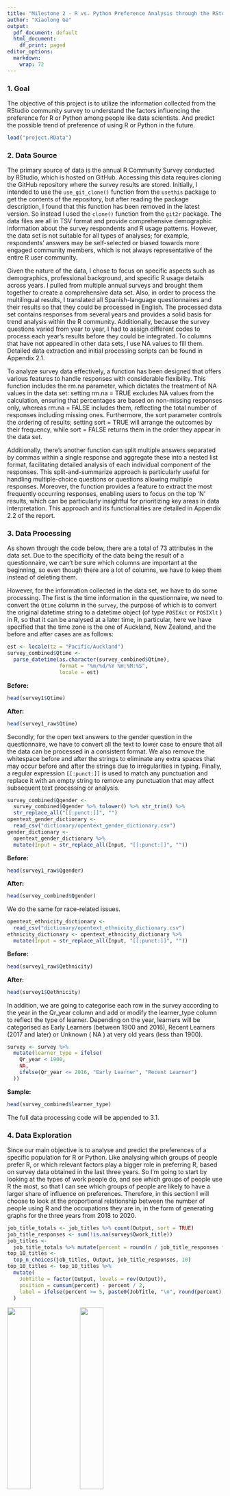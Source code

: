 ```yaml
---
title: "Milestone 2 - R vs. Python Preference Analysis through the RStudio Community Survey"
author: "Xiaolong Ge"
output:
  pdf_document: default
  html_document:
    df_print: paged
editor_options: 
  markdown: 
    wrap: 72
---
```


### 1. Goal

The objective of this project is to utilize the information collected
from the RStudio community survey to understand the factors influencing
the preference for R or Python among people like data scientists. And
predict the possible trend of preference of using R or Python in the
future.

```r
load("project.RData")
```

### 2. Data Source

The primary source of data is the annual R Community Survey conducted by
RStudio, which is hosted on GitHub. Accessing this data requires cloning
the GitHub repository where the survey results are stored. Initially, I
intended to use the `use_git_clone()` function from the `usethis`
package to get the contents of the repository, but after reading the
package description, I found that this function has been removed in the
latest version. So instead I used the `clone()` function from the
`git2r` package. The data files are all in TSV format and provide
comprehensive demographic information about the survey respondents and R
usage patterns. However, the data set is not suitable for all types of
analyses; for example, respondents' answers may be self-selected or
biased towards more engaged community members, which is not always
representative of the entire R user community.

Given the nature of the data, I chose to focus on specific aspects such
as demographics, professional background, and specific R usage details
across years. I pulled from multiple annual surveys and brought them
together to create a comprehensive data set. Also, in order to process
the multilingual results, I translated all Spanish-language
questionnaires and their results so that they could be processed in
English. The processed data set contains responses from several years
and provides a solid basis for trend analysis within the R community.
Additionally, because the survey questions varied from year to year, I
had to assign different codes to process each year's results before they
could be integrated. To columns that have not appeared in other data
sets, I use NA values to fill them. Detailed data extraction and initial
processing scripts can be found in Appendix 2.1.

To analyze survey data effectively, a function has been designed that
offers various features to handle responses with considerable
flexibility. This function includes the rm.na parameter, which dictates
the treatment of NA values in the data set: setting rm.na = TRUE
excludes NA values from the calculation, ensuring that percentages are
based on non-missing responses only, whereas rm.na = FALSE includes
them, reflecting the total number of responses including missing ones.
Furthermore, the sort parameter controls the ordering of results;
setting sort = TRUE will arrange the outcomes by their frequency, while
sort = FALSE returns them in the order they appear in the data set.

Additionally, there's another function can split multiple answers
separated by commas within a single response and aggregate these into a
nested list format, facilitating detailed analysis of each individual
component of the responses. This split-and-summarize approach is
particularly useful for handling multiple-choice questions or questions
allowing multiple responses. Moreover, the function provides a feature
to extract the most frequently occurring responses, enabling users to
focus on the top 'N' results, which can be particularly insightful for
prioritizing key areas in data interpretation. This approach and its
functionalities are detailed in Appendix 2.2 of the report.

### 3. Data Processing

As shown through the code below, there are a total of 73 attributes in
the data set. Due to the specificity of the data being the result of a
questionnaire, we can't be sure which columns are important at the
beginning, so even though there are a lot of columns, we have to keep
them instead of deleting them.

However, for the information collected in the data set, we have to do
some processing. The first is the time information in the questionnaire,
we need to convert the `Qtime` column in the `survey`, the purpose of
which is to convert the original datetime string to a datetime object
(of type `POSIXct` or `POSIXlt` ) in R, so that it can be analysed at a
later time, in particular, here we have specified that the time zone is
the one of Auckland, New Zealand, and the before and after cases are as
follows:

```r
est <- locale(tz = "Pacific/Auckland")
survey_combined$Qtime <-
  parse_datetime(as.character(survey_combined$Qtime),
                 format = "%m/%d/%Y %H:%M:%S",
                 locale = est)
```

**Before:**

```r
head(survey1$Qtime)
```

**After:**

```r
head(survey1_raw$Qtime)
```

Secondly, for the open text answers to the gender question in the
questionnaire, we have to convert all the text to lower case to ensure
that all the data can be processed in a consistent format. We also
remove the whitespace before and after the strings to eliminate any
extra spaces that may occur before and after the strings due to
irregularities in typing. Finally, a regular expression `[[:punct:]]` is
used to match any punctuation and replace it with an empty string to
remove any punctuation that may affect subsequent text processing or
analysis.

```r
survey_combined$Qgender <-
  survey_combined$Qgender %>% tolower() %>% str_trim() %>% 
  str_replace_all("[[:punct:]]", "")
opentext_gender_dictionary <-
  read_csv("dictionary/opentext_gender_dictionary.csv")
gender_dictionary <-
  opentext_gender_dictionary %>%
  mutate(Input = str_replace_all(Input, "[[:punct:]]", ""))
```

**Before:**

```r
head(survey1_raw$Qgender)
```

**After:**

```r
head(survey_combined$Qgender)
```

We do the same for race-related issues.

```r
opentext_ethnicity_dictionary <-
  read_csv("dictionary/opentext_ethnicity_dictionary.csv")
ethnicity_dictionary <- opentext_ethnicity_dictionary %>%
  mutate(Input = str_replace_all(Input, "[[:punct:]]", ""))
```

**Before:**

```r
head(survey1_raw$Qethnicity)
```

**After:**

```r
head(survey1$Qethnicity)
```

In addition, we are going to categorise each row in the survey according
to the year in the Qr_year column and add or modify the learner_type
column to reflect the type of learner. Depending on the year, learners
will be categorised as Early Learners (between 1900 and 2016), Recent
Learners (2017 and later) or Unknown ( NA ) at very old years (less than
1900).

```r
survey <- survey %>%
  mutate(learner_type = ifelse(
    Qr_year < 1900,
    NA,
    ifelse(Qr_year <= 2016, "Early Learner", "Recent Learner")
  ))
```

**Sample:**

```r
head(survey_combined$learner_type)
```

The full data processing code will be appended to 3.1.

### 4. Data Exploration

Since our main objective is to analyse and predict the preferences of a
specific population for R or Python. Like analysing which groups of
people prefer R, or which relevant factors play a bigger role in
preferring R, based on survey data obtained in the last three years. So
I'm going to start by looking at the types of work people do, and see
which groups of people use R the most, so that I can see which groups of
people are likely to have a larger share of influence on preferences.
Therefore, in this section I will choose to look at the proportional
relationship between the number of people using R and the occupations
they are in, in the form of generating graphs for the three years from
2018 to 2020.

```r
job_title_totals <- job_titles %>% count(Output, sort = TRUE)
job_title_responses <- sum(!is.na(survey$Qwork_title))
job_titles <-
  job_title_totals %>% mutate(percent = round(n / job_title_responses * 100, 0))
top_10_titles <-
  top_n_choices(job_titles, Output, job_title_responses, 10)
top_10_titles <- top_10_titles %>%
  mutate(
    JobTitle = factor(Output, levels = rev(Output)),
    position = cumsum(percent) - percent / 2,
    label = ifelse(percent >= 5, paste0(JobTitle, "\n", round(percent), "%"), "")
  )
```

![](Respondent%20Job%20Titles%20(All%20Respondents)_00.png){width="33%"}
![](2018-1.png){width="33%"}
![](Respondent%20Job%20Titles%20(All%20Respondents)_00.png){width="33%"}

We can see that from 2018 to 2020 (listed from left to right), Data
Scientists/Analysts are consistently the largest occupational group,
with a percentage of 37% of the 3,373 respondents in the first chart,
increasing to 42% of the 1,997 respondents in the second chart.
Researchers had the second highest percentage in the first chart at 29
per cent, but dropped to 24 per cent in the second chart. The percentage
of students, counsellors, and educators all declined as well. The
percentage of management and software developers remained stable, while
the percentage of healthcare professionals and financial professionals
increased slightly. Overall, the increase in the percentage of data
scientists/analysts suggests that their interest in learning about R may
be on the rise, despite the decrease in the number of participants in
the survey.

Also, whether the preference is affected by gender differences is also a
part that I find more valuable to explore, as gender differences may
cause people to have different values and ways of thinking. Below are
the charts of the preferences for R by gender.

```r
genders <- genders %>%
  group_by(unit) %>%
  mutate(
    percent = round(n / gender_responses * 100),
    prop_responses = n / gender_responses,
    position = cumsum(percent) - percent / 2,
    label = ifelse(percent >= 10, paste0(Qgender, "\n", round(percent), "%"), "")
  ) %>% arrange(desc(percent))
genders <- genders %>%
  mutate(Qgender = factor(Qgender, levels = rev(
    c("male", "female", "sex and gender diverse", "unclear")
  ))) %>%
  drop_na()
```

![](Respondent%20Identified%20Genders%20(All%20Respondents)_00.png){width="33%"}
![](Respondent%20Identified%20Genders%20(All%20Respondents)_00(1).png){width="33%"}
![](Respondent%20Identified%20Genders%20(All%20Respondents)_000(1).png){width="33%"}

The R Community Survey, conducted between 2018 and 2020, showed that
respondents who self-identified as male were in the majority in all
years, increasing slightly from 75 per cent in 2018 to 78 per cent in
2019 and 2020. The proportion of female respondents decreased from 25
per cent in 2018 to 17 per cent in the latter two years. The gender and
sexual diversity category begins to appear in 2019, accounting for 5 per
cent in both that year and 2020, and was not listed in the 2018 survey.
The number of respondents increased from 1,893 in 2019 to 4,052 in 2020,
indicating a larger survey sample and a better understanding of gender
diversity.

The most critical, and I think the factor that determines whether or not
people will use R over Python, is the degree of their preference for R
to be used under a particular domain. If there is a higher preference
for Python over R for a particular application (like data
visualisation), then I think that means that people will favour Python
in that domain.

![](2018-3.png){width="100%"} ![](2019-3.png){width="49%"}
![](2020-3.png){width="49%"}

Across the 2018 to 2020 surveys, R is most frequently used for
statistical analysis and visualization, consistently scoring the highest
among other applications. Machine learning shows a higher prevalence in
Python usage compared to R. Data transformation is also common in both R
and Python, but it ranks slightly higher in Python applications. Over
the years, R maintains its stronghold in statistical analysis and
visualization while Python is preferred for machine learning tasks.
There's an observed drop in the percentage of users applying R for data
transformation from 2018 to 2020, while Python's use for data
transformation has also declined slightly in 2020. Code of this part
will be in Appendix 4.1.

### 5. Analytical Plan

Given the stable preference for statistical analysis and visualization
in R and the rise of machine learning in Python, we will examine how
these trends correspond with overall language preference. Using logistic
regression, we will model language preference as a binary outcome (R vs.
Python), with application uses as predictor variables. We will include
year-over-year changes in applications as covariates to see if the
increase or decrease in certain applications predicts the language
preference.

We will also perform a cohort analysis to see if preferences differ
among various groups, such as job roles or industries, using the job
titles and applications data from the surveys. The cohorts can help us
understand if, for example, data scientists are more likely to choose
Python for machine learning applications, while researchers might favor
R for statistical analysis.

Given the data shows a substantial number of respondents in the "Other"
category, we will use text analysis techniques to categorize these
open-ended responses, which could uncover additional applications
influencing language preference. Finally, we will explore if the year of
the survey impacts preference, considering the growth of data science
and the development of new packages and features in both languages. This
temporal component will be crucial for forecasting future trends,
possibly using time-series analysis if data across more years becomes
available.

### Appendices

**2.1 Acquisition and integration of survey data:**

```r
library(choroplethr)
library(choroplethrMaps)
data(country.map)
library(tidyverse)
library(RColorBrewer)
library(gendercodeR)
library(ggrepel)
library(git2r)

#obtaining the GitHUb repository
path <- file.path("r-community-survey")
dir.create(path, recursive = TRUE)
repo <-
  clone("https://github.com/rstudio/r-community-survey.git", path)

#data of Year 2020
survey1_name <- "2020 R Community Survey"
column_formats1 <- cols(
  Qtime1 = col_datetime(),
  Qr_experience1 = col_character(),
  Qhow_to_learn_r1 = col_character(),
  Qreason_to_learn1 = col_character(),
  Qr_use1 = col_character(),
  Qtools1 = col_character(),
  Qobstacles_to_starting1 = col_character(),
  Qr_year1 = col_double(),
  Qr_learning_path1 = col_character(),
  Qr_reason_experienced1 = col_character(),
  Qmost_difficult_aspect1 = col_character(),
  Qr_how_often_used1 = col_character(),
  Qr_OS1 = col_character(),
  Qused_for1 = col_character(),
  Qr_enjoyment1 = col_double(),
  Qrecommend1 = col_double(),
  Qtools_with_r1 = col_character(),
  Qtidyverse_learning1 = col_character(),
  Qtidyverse_today1 = col_character(),
  Qlike_best1 = col_character(),
  Qlike_least1 = col_character(),
  Qr_problems1 = col_character(),
  Qr_discover_packages1 = col_character(),
  Qr_share1 = col_character(),
  Qr_change1 = col_character(),
  Qrobot_test1 = col_character(),
  Qrmarkdown1 = col_character(),
  Qrmarkdown_apps1 = col_character(),
  Qrmarkdown_change1 = col_character(),
  Qshiny1 = col_character(),
  Qshiny_use1 = col_character(),
  Qshiny_change1 = col_character(),
  Qpython_use1 = col_character(),
  Qpython_apps1 = col_character(),
  Qpython_tools1 = col_character(),
  Qpython_enjoy1 = col_double(),
  Qpython_recommend1 = col_double(),
  Qpython_change1 = col_character(),
  Qcoding_languages1 = col_character(),
  Qfirst_language1 = col_character(),
  Qyear_born1 = col_double(),
  Qgender1 = col_character(),
  Qethnicity1 = col_character(),
  Qdegree1 = col_character(),
  Qcountry1 = col_character(),
  Qindustry1 = col_character(),
  Qtitle1 = col_character(),
  Qwork_title1 = col_character(),
  Qteam_r_users1 = col_character(),
  Qr_community1 = col_character(),
  Qevents1 = col_character(),
  Qhear1 = col_character(),
  language1 = col_character()
)
survey_raw1 <- read_tsv("./data/2020-combined-survey-final.tsv",
                        col_types = column_formats1)
survey_questions1 <-
  read_tsv(("./data/2020-combined-survey-names.tsv")) %>%
  select("Question_name" = english_name, "Question_text" = english)
respondents_raw1 <- nrow(survey_raw1)
survey_non_robot1 <- survey_raw1 %>%
  mutate(robot_test1 = ifelse(!is.na(Qrobot_test), tolower(Qrobot_test), NA))
survey1 <- survey_non_robot1 %>%
  filter(!is.na(robot_test1)) %>%
  filter(
    robot_test1 == "5" |
      str_detect(robot_test1, "five") |
      robot_test1 == "cinco" | robot_test1 == "fife"
  )
respondents1 <- nrow(survey1)
survey_save1 <- survey1


#data of Year 2019
survey_name2 <- "2019 R Community Survey"
column_formats2 = cols(
  Qtime = col_character(),
  Qr_experience = col_character(),
  Qr_difficulty = col_double(),
  Qr_length_to_success = col_character(),
  Qhow_to_learn_r = col_character(),
  Qreason_to_learn = col_character(),
  Qr_use = col_character(),
  Qtools = col_character(),
  Qobstacles_to_starting = col_character(),
  Qr_year = col_double(),
  Qr_learning_path = col_character(),
  Qr_difficulty = col_double(),
  Qtime_to_proficiency = col_character(),
  Qreason_to_learn = col_character(),
  Qmost_difficult_aspect = col_character(),
  Qr_how_often_used = col_character(),
  Qused_for = col_character(),
  Qr_enjoyment = col_double(),
  Qrecommend = col_double(),
  Qtools_with_r = col_character(),
  Qtidyverse_learning = col_character(),
  Qtidyverse_today = col_character(),
  Qlike_best = col_character(),
  Qlike_least = col_character(),
  Qr_problems = col_character(),
  Qr_discover_packages = col_character(),
  Qr_share = col_character(),
  Qr_change = col_character(),
  Qrobot_test = col_character(),
  Qrmarkdown = col_character(),
  Qrmarkdown_apps = col_character(),
  Qrmarkdown_change = col_character(),
  Qshiny = col_character(),
  Qshiny_change  = col_character(),
  Qpython_use = col_character(),
  Qpython_apps = col_character(),
  Qpython_enjoy = col_double(),
  Qpython_recommend = col_double(),
  Qpython_change = col_character(),
  Qlanguages  = col_character(),
  Qfirst_language = col_character(),
  Qyear_born = col_double(),
  Qgender  = col_character(),
  Qethnicity  = col_character(),
  Qdegree  = col_character(),
  Qcountry  = col_character(),
  Qindustry  = col_character(),
  Qtitle  = col_character(),
  Qwork_title  = col_character(),
  Qteam_r_users = col_character(),
  Qevents  = col_character(),
  Qhear  = col_character()
)
english_column_names <-
  read_tsv("./data/survey-questions-2019-en.tsv")
english_survey <-
  read_tsv(
    file = "./data/2019 English R Community Survey Responses.tsv",
    col_types = column_formats2,
    col_names = english_column_names$Question_name,
    skip = 1
  )
names(english_survey) <- english_column_names$Question_name
english_survey$language <- "English"
spanish_survey <-
  read_tsv(
    "./data/2019 Spanish R Community Survey Responses.tsv",
    col_types = column_formats2,
    col_names = english_column_names$Question_name,
    skip = 1
  )
names(spanish_survey) <- english_column_names$Question_name
spanish_survey$language <- "Spanish"
survey_raw2 <- rbind(english_survey, spanish_survey)
survey_questions2 <-
  read_tsv("./data/survey-questions-2019-en.tsv")
respondents_raw2 <- nrow(survey_raw2)
survey2 <- survey_raw2 %>%
  mutate(robot_test = str_to_lower(Qrobot_test)) %>%
  filter(!is.na(robot_test)) %>%
  filter(robot_test == "8" |
           robot_test == "eight" | robot_test == "ocho")
respondents2 <- nrow(survey2)
survey_save2 <- survey2

#data of Year 2018
survey_name3 <- "2018 RStudio Learning R Survey"
column_formats3 = cols(
  Qtime = col_datetime(format = ""),
  Qindustry = col_character(),
  Qtitle = col_character(),
  Qwork_title = col_character(),
  Qlanguages = col_character(),
  Qfirst_language = col_character(),
  Qr_experience = col_character(),
  Qr_year = col_double(),
  Qtime_to_proficiency = col_character(),
  Qr_learning_path = col_character(),
  Qreason_to_learn = col_character(),
  Qr_use = col_character(),
  Qr_length_to_success = col_character(),
  Qr_difficulty = col_double(),
  Qr_reason_experienced = col_character(),
  Qr_how_often_used = col_character(),
  Qr_enjoyment = col_double(),
  Qr_difficulty_experienced = col_double(),
  Qtidyverse_learning = col_character(),
  Qtidyverse_today = col_character(),
  Qshiny = col_character(),
  Qunit_tests = col_character(),
  Qlike_best = col_character(),
  Qlike_least = col_character(),
  Qrecommend = col_double(),
  Qused_for = col_character(),
  Qmost_difficult_aspect = col_character(),
  blank_question = col_character(),
  Qnot_live_without = col_character(),
  Qcapability_missing = col_character(),
  Qtools = col_character(),
  Qchange_one_thing = col_character(),
  Qyear_born = col_double(),
  Qgender = col_character(),
  Qcountry = col_character(),
  Qethnicity = col_character(),
  Qdegree = col_character(),
  Qteam_r_users = col_double(),
  Qversion_control = col_character(),
  Qtools_with_r = col_character(),
  Qobstacles_to_starting = col_character(),
  Qbiggest_difficulty = col_character(),
  Qhow_to_learn_r = col_character(),
  learner_type = col_character(),
  Qgender_coded = col_character(),
  Qethnicity_processed = col_character(),
  Qethnicity_coded = col_character(),
  number_responses = col_double()
)
english_survey <- read_tsv("data/survey_English.tsv",
                           col_types = column_formats3)
english_survey$language <- "English"
spanish_survey <- read_tsv("data/survey_Spanish.tsv",
                           col_types = column_formats3)
spanish_survey <- spanish_survey %>% select(-blank2_question)
spanish_survey$language <- "Spanish"
survey3 <- rbind(english_survey, spanish_survey)
survey_questions3 <- read_csv("data/survey_questions.csv")
respondents3 <- nrow(survey3)

#data set merge
library(plyr)
survey_combined <- rbind.fill(survey1, survey2, survey3)
```

**2.2 Multiple functions used to pre-process survey data:**

```r
# This tallies up the results for a question
# rm.na = TRUE to calculate percentages based on non-NA results; set to FALSE 
# to include NAs
# set sort = TRUE sorts the result by count; set to FALSE to return in whatever 
# order they occur
tally_question <-
  function(df,
           question_name,
           rm.na = TRUE,
           sort = TRUE) {
    quoted_question <- enquo(question_name)
    filtered_df <- df
    if (rm.na) {
      filtered_df <- filtered_df %>%
        filter(!is.na(!!quoted_question))
    }
    results_df <- filtered_df %>%
      count(!!quoted_question, sort = sort) %>%
      add_tally(n, name = "nn") %>%
      mutate(percent = round(n / nn * 100, 1),
             prop_responses = n / nn)
    return(results_df)
  }
# This tallies up the results for a question
# rm.na = TRUE to calculate percentages based on non-NA results; set to 
# FALSE to include NAs
# set sort = TRUE sorts the result by count; set to FALSE to return in whatever 
# order they occur
tally_question_by_question <-
  function(df,
           question_name,
           by_question_name,
           # column name to group by
           rm.na = TRUE,
           sort = TRUE) {
    quoted_question <- enquo(question_name)
    quoted_by_question <- enquo(by_question_name)
    filtered_df <- df
    if (rm.na) {
      filtered_df <- filtered_df %>%
        filter(!is.na(!!quoted_question))
    }
    results_df <- filtered_df %>%
      count(!!quoted_question, sort = sort) %>%
      add_tally(n, name = "nn") %>%
      mutate(percent = round(n / nn * 100, 1),
             prop_responses = n / nn)
    return(results_df)
  }
# Split and aggregate: derives multiple answers to a single question 
# by separating on commas and returning
# the results as an embedded list in the dataframe.
split_and_aggregate <- function(df, question_name) {
  quoted_question <- enquo(question_name)
  responses_df <- df %>%
    summarize(responses = sum(!is.na(!!quoted_question)))
  splits <- df %>%
    mutate(items = purrr::map(!!quoted_question, str_split, ", ")) %>%
    unnest(items)
  aggregated_items <- splits %>%
    unnest(items) %>%
    group_by(items) %>%
    count(sort = TRUE)
  aggregated_items <- aggregated_items %>%
    mutate(num_responses = responses_df$responses)
  return(aggregated_items)
}
# Top N choices: function to distill many possible results 
# to a question to the top N
# responses, with the rest aggregated into an "Other" answer.
top_n_choices <-
  function(df, column_name, total_responses, num = 10) {
    quoted_column_name <- enquo(column_name)
    summarized_responses <- df %>%
      mutate(
        percent = round(n / total_responses * 100, 1),
        prop_responses = n / total_responses
      ) %>%
      arrange(desc(percent))
    # Now take these responses and only show the top N, aggregating the rest 
    # into an Other category
    literals <- head(summarized_responses, num) %>%
      ungroup()
    other <- tail(summarized_responses, -num) %>%
      ungroup() %>%
      summarize(
        !!quoted_column_name := "Other",
        n = sum(n),
        percent = round(n / first(total_responses) * 100, 1),
        prop_responses = n / first(total_responses)
      )
    top_n <- rbind(literals, other) %>% drop_na()
    return(top_n)
  }
question_text <-
  function(question_name_string,
           respondents_note = "",
           wrap_length = 55)
  {
    qtext <-
      survey_questions %>% filter(Question_name == question_name_string) %>%
      select(Question_text)
    if (str_length(qtext$Question_text) >= wrap_length) {
      return_text <-
        qtext$Question_text %>% str_wrap(width = wrap_length - 5)
    } else {
      return_text <- qtext$Question_text
    }
    return(paste0('"', return_text, '" ', respondents_note))
  }
```

**3.1 Processing the survey:**

```r
survey1 <- survey_save1
est <- locale(tz = "Pacific/Auckland")
survey1$Qtime <-
  parse_datetime(as.character(survey1$Qtime),
                 format = "%m/%d/%Y %H:%M:%S",
                 locale = est)
survey1 <- survey1 %>%
  mutate(learner_type = ifelse(
    Qr_year < 1900,
    NA,
    ifelse(Qr_year <= 2016, "Early Learner", "Recent Learner")
  ))
survey1$Qgender <-
  survey1$Qgender %>% tolower() %>% str_trim() %>% 
  str_replace_all("[[:punct:]]", "")
opentext_gender_dictionary <-
  read_csv("dictionary/opentext_gender_dictionary.csv")
gender_dictionary <-
  opentext_gender_dictionary %>%  
  mutate(Input = str_replace_all(Input, "[[:punct:]]", ""))
source("gendercoder/R/genderCode.R")
survey1 <-
  genderRecode(
    survey,
    method = "narrow",
    genderColName = "Qgender",
    outputColName = "Qgender_coded",
    customDictionary = gender_dictionary
  )
survey1 <-
  survey1 %>% 
  mutate(Qgender_coded = ifelse(Qgender_coded == "", NA, Qgender_coded))
uncoded_genders <-
  survey1 %>% group_by(Qgender_coded) %>% count(sort = TRUE)
write_csv(uncoded_genders, "dictionary/uncoded_genders_language.csv")
opentext_ethnicity_dictionary <-
  read_csv("dictionary/opentext_ethnicity_dictionary.csv")
ethnicity_dictionary <- opentext_ethnicity_dictionary %>%
  mutate(Input = str_replace_all(Input, "[[:punct:]]", ""))
survey1 <- survey1 %>%
  mutate(Qethnicity_processed = ifelse(
    str_detect(Qethnicity, ","),
    "Multiple Ethnicities",
    Qethnicity
  ))
survey$Qethnicity_processed <-
  survey$Qethnicity_processed %>% tolower() %>% str_trim() %>% 
  str_replace_all("[[:punct:]]", "")
survey1 <- survey1 %>%
  left_join(ethnicity_dictionary, by = c("Qethnicity_processed" = "Input"))
uncoded_ethnicities <- survey %>%
  anti_join(ethnicity_dictionary, by = c("Qethnicity_processed" = "Input")) %>%
  count(Qethnicity_processed, sort = TRUE)
write_csv(uncoded_ethnicities,
          "dictionary/uncoded_ethnicities_language.csv")
survey <- survey1 %>%
  mutate(Qethnicity_coded = ifelse(Qethnicity_coded == "Prefer not to answer",
                                   NA,
                                   Qethnicity_coded))
collected_ethnicities <-
  survey %>% group_by(Qethnicity_coded) %>% count(sort = TRUE)
```

**4.1 Plot and data analysis:**

```r
#lollipop chart
lollipop_chart <- function(df,
                           column_name,
                           fill_color,
                           title_string = NULL,
                           subtitle_string = "",
                           caption_string = survey_name,
                           pct_accuracy = 1) {
  quoted_column <- enquo(column_name)
  nudge_amount <- max(df$prop_responses, na.rm = TRUE) * 0.05
  df <- df %>%
    mutate(xaxis_factor = suppressWarnings(fct_relevel(
      fct_reorder(!!quoted_column, prop_responses), "Other"
    )))
  p <- ggplot(df, aes(x = xaxis_factor,
                      y = prop_responses)) +
    geom_point(color = fill_color, size = 3) +
    geom_segment(
      aes(xend = fct_rev(!!quoted_column), yend = 0),
      color = fill_color,
      size = 1.5,
      alpha = .7
    ) +
    geom_text(aes(label = scales::percent(prop_responses, accuracy = pct_accuracy)),
              hjust = -.25,
              color = "black") +
    labs(
      title = title_string,
      subtitle = subtitle_string,
      caption = caption_string,
      x = "",
      y = ""
    ) +
    coord_flip() +
    scale_y_continuous(limits = c(0, max(df$n) * 1.05)) +
    scale_y_continuous(labels = scales::percent_format(accuracy = 1),
                       limits = c(0, max(df$prop_responses) * 1.05)) +
    theme(
      panel.grid.major = element_blank(),
      panel.grid.minor = element_blank(),
      panel.background = element_rect(fill = "transparent", colour = NA),
      plot.background = element_rect(fill = "transparent", colour = NA)
    )
  lollipop_chart_100pc <- function(df,
                                   column_name,
                                   fill_color,
                                   title_string = NULL,
                                   subtitle_string = "",
                                   caption_string = survey_name,
                                   pct_accuracy = 1) {
    quoted_column <- enquo(column_name)
    nudge_amount <- max(df$prop_responses, na.rm = TRUE) * 0.05
    df <- df %>%
      mutate(xaxis_factor = suppressWarnings(fct_relevel(
        fct_reorder(!!quoted_column, prop_responses), "Other"
      )))
    p <- ggplot(df, aes(x = xaxis_factor,
                        y = prop_responses)) +
      geom_point(color = fill_color, size = 3) +
      geom_segment(
        aes(xend = fct_rev(!!quoted_column), yend = 0),
        color = fill_color,
        size = 1.5,
        alpha = .7
      ) +
      geom_text(aes(label = scales::percent(prop_responses, accuracy = pct_accuracy)),
                hjust = -.25,
                color = "black") +
      labs(
        title = title_string,
        subtitle = subtitle_string,
        caption = caption_string,
        x = "",
        y = ""
      ) +
      coord_flip() +
      scale_y_continuous(labels = scales::percent_format(accuracy = 1),
                         limits = c(0, 1.05)) +
      theme(
        panel.grid.major = element_blank(),
        panel.grid.minor = element_blank(),
        panel.background = element_rect(fill = "transparent", colour = NA),
        plot.background = element_rect(fill = "transparent", colour = NA)
      )
    
    #Respondent Job
    job_title_dictionary <-
      read_delim(
        "dictionary/work-title-dictionary.tsv",
        delim = "\t",
        col_types = "cc"
      )
    job_titles <- survey %>% select(Qwork_title) %>%
      drop_na() %>%
      left_join(job_title_dictionary, c("Qwork_title" = "Input"))
    job_title_exceptions <- survey %>% select(Qwork_title) %>%
      drop_na() %>%
      anti_join(job_title_dictionary, c("Qwork_title" = "Input"))
    job_title_totals <- job_titles %>% count(Output, sort = TRUE)
    job_title_responses <- sum(!is.na(survey$Qwork_title))
    job_titles <-
      job_title_totals %>% mutate(percent = round(n / job_title_responses * 100, 0))
    top_10_titles <-
      top_n_choices(job_titles, Output, job_title_responses, 10)
    top_10_titles <- top_10_titles %>%
      mutate(
        JobTitle = factor(Output, levels = rev(Output)),
        position = cumsum(percent) - percent / 2,
        label = ifelse(percent >= 5, paste0(JobTitle, "\n", round(percent), "%"), "")
      )
    lollipop_chart (
      df = top_10_titles,
      column_name = JobTitle,
      fill_color = params$bar_colors,
      subtitle_string = question_text("Qwork_title", "(All respondents)"),
      caption_string = paste0("RStudio Learning R Survey, n = ", job_title_responses)
    )
    plot_save("Respondent Job Titles (All Respondents).pdf")
    
    #Respondent Gender
    genders <- survey_combined %>%
      group_by(Qgender) %>%
      count(sort = TRUE) %>%
      mutate(unit = 1) %>%
      drop_na()
    gender_responses <- sum(genders$n, na.rm = TRUE)
    genders <- genders %>%
      group_by(unit) %>%
      mutate(
        percent = round(n / gender_responses * 100),
        prop_responses = n / gender_responses,
        position = cumsum(percent) - percent / 2,
        label = ifelse(percent >= 10, paste0(
          Qgender_coded, "\n", round(percent), "%"
        ), "")
      ) %>%
      arrange(desc(percent))
    genders <- genders %>%
      mutate(Qgender_coded = factor(as.character(Qgender_coded), levels = rev(
        c("male", "female", "sex and gender diverse", "unclear")
      ))) %>%
      drop_na()
    lollipop_chart(
      df                 = genders,
      column_name        = Qgender_coded,
      subtitle_string    = question_text("Qgender", "(All respondents)"),
      title_string       = "",
      fill_color         = params$bar_colors,
      caption_string     = paste0(survey_name, ", n = ", gender_responses)
    )
    plot_save("Respondent Identified Genders (All Respondents).pdf",
              height = 2)
    
    #What do Python used for
    python_use_dictionary <-
      read_delim("dictionary/use_dictionary.tsv",
                 delim = "\t",
                 col_types = "cc")
    uses <-
      survey %>% mutate(application = purrr::map(Qpython_apps, str_split, ", ")) 
    %>% unnest(cols = c(application))
    apps_used <-
      uses %>% unnest(cols = c(application)) %>% select(application)
    parsed_use_used <- apps_used %>%
      left_join(python_use_dictionary, c("application" = "Input"))
    parsed_use_exceptions <- apps_used %>%
      anti_join(python_use_dictionary, c("application" = "Input"))
    use_responses <- sum(!is.na(survey$Qpython_apps))
    parsed_use_tally <- parsed_use_used %>% count(Output, sort = TRUE)
    parsed_use_tally <- parsed_use_tally %>%
      mutate(
        percent = round(n / use_responses * 100),
        prop_responses = n / use_responses
      ) %>%
      arrange(desc(percent))
    app_plot <- head(parsed_use_tally, 15) %>%
      ungroup() %>%
      arrange(prop_responses)
    other <- tail(parsed_use_tally,-15) %>%
      ungroup() %>%
      summarize(
        Output = "Other",
        n = sum(n),
        percent = round(n / use_responses * 100),
        prop_responses = n / use_responses
      )
    app_plot <- rbind(other, app_plot) %>% drop_na()
    app_plot <- app_plot %>%
      mutate(Output = factor(as.character(Output), levels = Output))
    lollipop_chart_100pc(
      app_plot,
      Output,
      fill_color = params$bar_colors,
      subtitle_string =  question_text("Qpython_apps", "", 75),
      caption = paste0(survey_name, ", n = ", use_responses)
    )
    plot_save("What Do You Use Python For.pdf")
    plot_save("What Do You Use Python For.jpg")
    
    #What do R used for
    r_use_dictionary <-
      read_delim("dictionary/use_dictionary.tsv",
                 delim = "\t",
                 col_types = "cc")
    uses <-
      survey %>% mutate(application = purrr::map(Qused_for, str_split, ", ")) 
    %>% unnest()
    apps_used <- uses %>% unnest() %>% select(application)
    parsed_use_used <- apps_used %>%
      left_join(r_use_dictionary, c("application" = "Input"))
    parsed_use_exceptions <- apps_used %>%
      anti_join(r_use_dictionary, c("application" = "Input"))
    use_responses <- sum(!is.na(survey$Qused_for))
    parsed_use_tally <- parsed_use_used %>% count(Output, sort = TRUE)
    parsed_use_tally <- parsed_use_tally %>%
      mutate(
        percent = round(n / use_responses * 100),
        prop_responses = n / use_responses
      ) %>%
      arrange(desc(percent))
    app_plot <- head(parsed_use_tally, 15) %>%
      ungroup() %>%
      arrange(prop_responses)
    other <- tail(parsed_use_tally,-15) %>%
      ungroup() %>%
      summarize(
        Output = "Other",
        n = sum(n),
        percent = round(n / use_responses * 100),
        prop_responses = n / use_responses
      )
    
    app_plot <- rbind(other, app_plot) %>% drop_na()
    app_plot <- app_plot %>%
      mutate(Output = factor(as.character(Output), levels = Output))
    lollipop_chart_100pc(
      app_plot,
      Output,
      fill_color = params$bar_colors,
      subtitle_string =  question_text("Qused_for", "", 75),
      caption = paste0(survey_name, ", n = ", use_responses)
    )
    plot_save("What Do You Use R For.pdf")
    plot_save("What Do You Use R For.jpg")
```

### EOF
